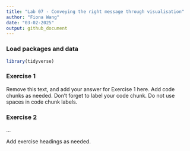 ```yaml
---
title: "Lab 07 - Conveying the right message through visualisation"
author: "Fiona Wang"
date: "03-02-2025"
output: github_document
---
```


### Load packages and data

```r
library(tidyverse) 
```

### Exercise 1

Remove this text, and add your answer for Exercise 1 here.
Add code chunks as needed.
Don't forget to label your code chunk.
Do not use spaces in code chunk labels.

### Exercise 2

...

Add exercise headings as needed.
